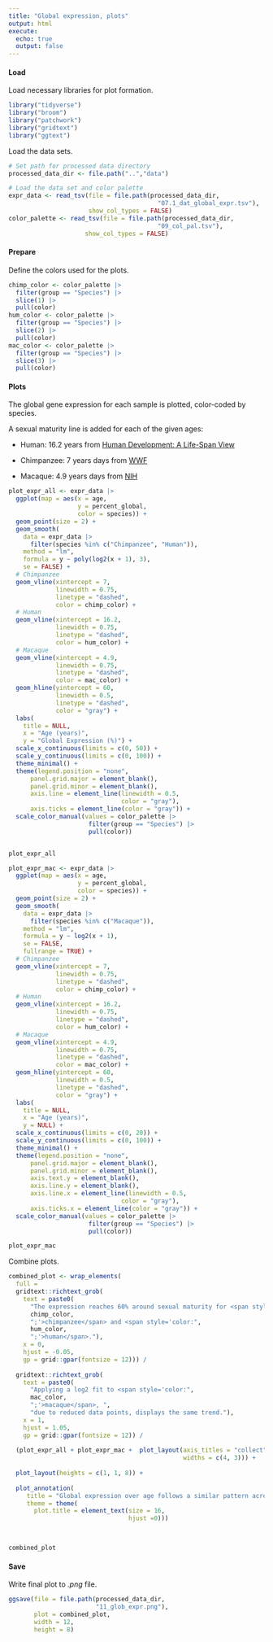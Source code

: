 ```yaml
---
title: "Global expression, plots"
output: html
execute:
  echo: true
  output: false
---
```


#### Load

Load necessary libraries for plot formation.

```r
library("tidyverse")
library("broom")
library("patchwork")
library("gridtext")
library("ggtext")
```

Load the data sets.

```r
# Set path for processed data directory
processed_data_dir <- file.path("..","data")

# Load the data set and color palette
expr_data <- read_tsv(file = file.path(processed_data_dir,
                                         "07.1_dat_global_expr.tsv"),
                      show_col_types = FALSE)
color_palette <- read_tsv(file = file.path(processed_data_dir,
                                         "09_col_pal.tsv"),
                     show_col_types = FALSE)
```

#### Prepare

Define the colors used for the plots.

```r
chimp_color <- color_palette |>
  filter(group == "Species") |>
  slice(1) |>
  pull(color)
hum_color <- color_palette |>
  filter(group == "Species") |>
  slice(2) |>
  pull(color)
mac_color <- color_palette |>
  filter(group == "Species") |>
  slice(3) |>
  pull(color)
```

#### Plots

The global gene expression for each sample is plotted, color-coded by species.

A sexual maturity line is added for each of the given ages:

-   Human: 16.2 years from [Human Development: A Life-Span View](https://books.google.dk/books?id=E-n5E7oyCgoC&pg=PA296&redir_esc=y)

-   Chimpanzee: 7 years days from [WWF](https://wwf.panda.org/discover/knowledge_hub/endangered_species/great_apes/chimpanzees/#:~:text=Although%20chimpanzees%20reach%20sexual%20maturity,until%20they%20are%20over%2060.)

-   Macaque: 4.9 years days from [NIH](https://pmc.ncbi.nlm.nih.gov/articles/PMC10092073/#:~:text=Cynomolgus%20macaque%20sexual%20maturation%20is,for%20CMs%20based%20on%20different)

```r
plot_expr_all <- expr_data |>
  ggplot(map = aes(x = age,
                   y = percent_global,
                   color = species)) +
  geom_point(size = 2) +
  geom_smooth(
    data = expr_data |>
      filter(species %in% c("Chimpanzee", "Human")),
    method = "lm",
    formula = y ~ poly(log2(x + 1), 3),
    se = FALSE) +
  # Chimpanzee
  geom_vline(xintercept = 7,
             linewidth = 0.75,
             linetype = "dashed",
             color = chimp_color) +
  # Human
  geom_vline(xintercept = 16.2,
             linewidth = 0.75,
             linetype = "dashed",
             color = hum_color) +
  # Macaque
  geom_vline(xintercept = 4.9,
             linewidth = 0.75,
             linetype = "dashed",
             color = mac_color) +
  geom_hline(yintercept = 60,
             linewidth = 0.5,
             linetype = "dashed",
             color = "gray") +
  labs(
    title = NULL,
    x = "Age (years)",
    y = "Global Expression (%)") +
  scale_x_continuous(limits = c(0, 50)) +
  scale_y_continuous(limits = c(0, 100)) +
  theme_minimal() +
  theme(legend.position = "none",
      panel.grid.major = element_blank(),
      panel.grid.minor = element_blank(),
      axis.line = element_line(linewidth = 0.5,
                               color = "gray"),
      axis.ticks = element_line(color = "gray")) +
  scale_color_manual(values = color_palette |>
                      filter(group == "Species") |>
                      pull(color))


plot_expr_all
```

```r
plot_expr_mac <- expr_data |>
  ggplot(map = aes(x = age,
                   y = percent_global,
                   color = species)) +
  geom_point(size = 2) +
  geom_smooth(
    data = expr_data |>
      filter(species %in% c("Macaque")),
    method = "lm",
    formula = y ~ log2(x + 1),
    se = FALSE,
    fullrange = TRUE) +
  # Chimpanzee
  geom_vline(xintercept = 7,
             linewidth = 0.75,
             linetype = "dashed",
             color = chimp_color) +
  # Human
  geom_vline(xintercept = 16.2,
             linewidth = 0.75,
             linetype = "dashed",
             color = hum_color) +
  # Macaque
  geom_vline(xintercept = 4.9,
             linewidth = 0.75,
             linetype = "dashed",
             color = mac_color) +
  geom_hline(yintercept = 60,
             linewidth = 0.5,
             linetype = "dashed",
             color = "gray") +
  labs(
    title = NULL,
    x = "Age (years)",
    y = NULL) +
  scale_x_continuous(limits = c(0, 20)) +
  scale_y_continuous(limits = c(0, 100)) +
  theme_minimal() +
  theme(legend.position = "none",
      panel.grid.major = element_blank(),
      panel.grid.minor = element_blank(),
      axis.text.y = element_blank(),
      axis.line.y = element_blank(),
      axis.line.x = element_line(linewidth = 0.5,
                               color = "gray"),
      axis.ticks.x = element_line(color = "gray")) +
  scale_color_manual(values = color_palette |>
                      filter(group == "Species") |>
                      pull(color))

plot_expr_mac
```

Combine plots.

```r
combined_plot <- wrap_elements(
  full =
  gridtext::richtext_grob(
    text = paste0(
      "The expression reaches 60% around sexual maturity for <span style='color:",
      chimp_color,
      ";'>chimpanzee</span> and <span style='color:",
      hum_color,
      ";'>human</span>."),
    x = 0,
    hjust = -0.05,
    gp = grid::gpar(fontsize = 12))) /
  
  gridtext::richtext_grob(
    text = paste0(
      "Applying a log2 fit to <span style='color:",
      mac_color,
      ";'>macaque</span>, ",
      "due to reduced data points, displays the same trend."),
    x = 1,
    hjust = 1.05,
    gp = grid::gpar(fontsize = 12)) /
  
  (plot_expr_all + plot_expr_mac +  plot_layout(axis_titles = "collect",
                                                widths = c(4, 3))) +
  
  plot_layout(heights = c(1, 1, 8)) +
  
  plot_annotation(
     title = "Global expression over age follows a similar pattern across species",
     theme = theme(
       plot.title = element_text(size = 16,
                                 hjust =0)))
  


combined_plot
```

#### Save

Write final plot to *.png* file.

```r
ggsave(file = file.path(processed_data_dir,
                        "11_glob_expr.png"),
       plot = combined_plot,
       width = 12,
       height = 8)
```
